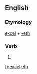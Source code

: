 ==English==

===Etymology===
[[excel]] + [[-eth]]

===Verb===
{{en-verb form}}

# {{archaic third-person singular of|excel}}

[[fr:excelleth]]